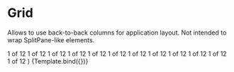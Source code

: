 
<Meta title="Molecules/Grid" component={Grid} />

# Grid

Allows to use back-to-back columns for application layout.
Not intended to wrap SplitPane-like elements.

  <Grid debug={debug}>
    <Grid.Row>
      <Grid.Col>1 of 12</Grid.Col>
      <Grid.Col>1 of 12</Grid.Col>
      <Grid.Col>1 of 12</Grid.Col>
      <Grid.Col>1 of 12</Grid.Col>
      <Grid.Col>1 of 12</Grid.Col>
      <Grid.Col>1 of 12</Grid.Col>
      <Grid.Col>1 of 12</Grid.Col>
      <Grid.Col>1 of 12</Grid.Col>
      <Grid.Col>1 of 12</Grid.Col>
      <Grid.Col>1 of 12</Grid.Col>
      <Grid.Col>1 of 12</Grid.Col>
      <Grid.Col>1 of 12</Grid.Col>
    </Grid.Row>
  </Grid>
)

<Canvas>
  <Story name="Default" args={{
    debug: true,
  }}>
    {Template.bind({})}
  </Story>
</Canvas>
